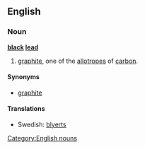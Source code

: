 ==English==
===Noun===
'''[[black]] [[lead]]'''
#[[graphite]], one of the [[allotrope]]s of [[carbon]].

====Synonyms====
*[[graphite]]

====Translations====
{{trans-top|allotrope of carbon}}
{{trans-mid}}
*Swedish: [[blyerts]] {{c}}
{{trans-bottom}}

[[Category:English nouns]]